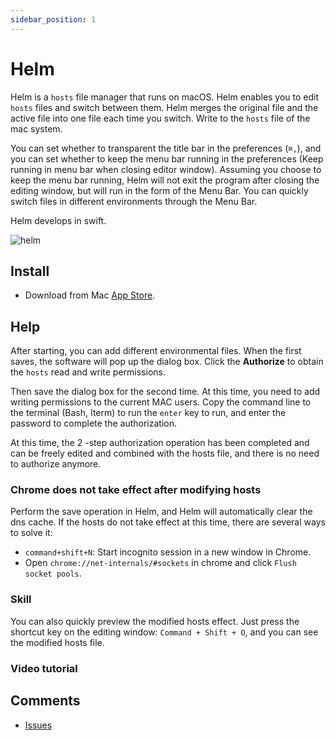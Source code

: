 ```yaml
---
sidebar_position: 1
---
```



# Helm

Helm is a `hosts` file manager that runs on macOS. Helm enables you to edit `hosts` files and switch between them. Helm merges the original file and the active file into one file each time you switch. Write to the `hosts` file of the mac system.

You can set whether to transparent the title bar in the preferences (`⌘,`), and you can set whether to keep the menu bar running in the preferences (Keep running in menu bar when closing editor window). Assuming you choose to keep the menu bar running, Helm will not exit the program after closing the editing window, but will run in the form of the Menu Bar. You can quickly switch files in different environments through the Menu Bar.

Helm develops in swift.

![helm](./img/helm.png)

## Install

* Download from Mac <a href="https://apps.apple.com/app/id1099472017">App Store</a>.

## Help

After starting, you can add different environmental files. When the first saves, the software will pop up the dialog box. Click the **Authorize** to obtain the `hosts` read and write permissions.

Then save the dialog box for the second time. At this time, you need to add writing permissions to the current MAC users. Copy the command line to the terminal (Bash, Iterm) to run the `enter` key to run, and enter the password to complete the authorization.

At this time, the 2 -step authorization operation has been completed and can be freely edited and combined with the hosts file, and there is no need to authorize anymore.

### Chrome does not take effect after modifying hosts

Perform the save operation in Helm, and Helm will automatically clear the dns cache. If the hosts do not take effect at this time, there are several ways to solve it:

* `command+shift+N`: Start incognito session in a new window in Chrome.
* Open `chrome://net-internals/#sockets` in chrome and click `Flush socket pools`.

### Skill

You can also quickly preview the modified hosts effect. Just press the shortcut key on the editing window: `Command + Shift + O`, and you can see the modified hosts file.

### Video tutorial

<ReactPlayer controls url='https://user-images.githubusercontent.com/1193966/169488957-0c88d5f0-a9e0-4a2c-94c6-8c2f99481b5e.mov' />

## Comments
* <a href="https://github.com/leibnizli/Helm/issues">Issues</a>
